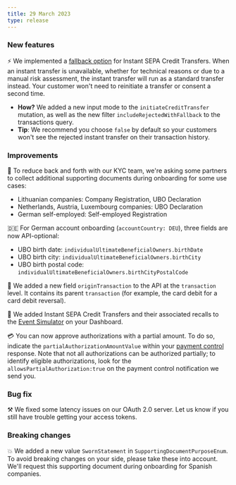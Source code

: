 ```yaml
---
title: 29 March 2023
type: release
---
```


### New features

⚡ We implemented a [fallback option](/topics/payments/credit-transfers/sepa#instant-fallback) for Instant SEPA Credit Transfers.
When an instant transfer is unavailable, whether for technical reasons or due to a manual risk assessment, the instant transfer will run as a standard transfer instead.
Your customer won't need to reinitiate a transfer or consent a second time.

- **How?** We added a new input mode to the `initiateCreditTransfer` mutation, as well as the new filter `includeRejectedWithFallback` to the transactions query.
- **Tip**: We recommend you choose `false` by default so your customers won't see the rejected instant transfer on their transaction history.

### Improvements

📃 To reduce back and forth with our KYC team, we're asking some partners to collect additional supporting documents during onboarding for some use cases:

- Lithuanian companies: Company Registration, UBO Declaration
- Netherlands, Austria, Luxembourg companies: UBO Declaration
- German self-employed: Self-employed Registration

🇩🇪 For German account onboarding (`accountCountry: DEU`), three fields are now API-optional:

- UBO birth date: `individualUltimateBeneficialOwners.birthDate`
- UBO birth city: `individualUltimateBeneficialOwners.birthCity`
- UBO birth postal code: `individualUltimateBeneficialOwners.birthCityPostalCode`

📼 We added a new field `originTransaction` to the API at the `transaction` level.
It contains its parent `transaction` (for example, the card debit for a card debit reversal).

🧪 We added Instant SEPA Credit Transfers and their associated recalls to the [Event Simulator](/developers/tools/event-simulator) on your Dashboard.

💳 You can now approve authorizations with a partial amount.
To do so, indicate the `partialAuthorizationAmountValue` within your [payment control](/developers/using-api/payment-control) response.
Note that not all authorizations can be authorized partially; to identify eligible authorizations, look for the `allowsPartialAuthorization:true` on the payment control notification we send you.

### Bug fix

⚒️ We fixed some latency issues on our OAuth 2.0 server.
Let us know if you still have trouble getting your access tokens.

### Breaking changes

💥 We added a new value `SwornStatement` in `SupportingDocumentPurposeEnum`.
To avoid breaking changes on your side, please take these into account.
We'll request this supporting document during onboarding for Spanish companies.
